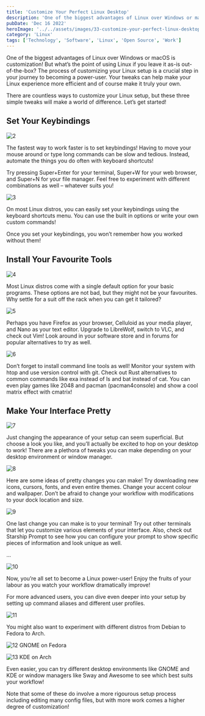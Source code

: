 ```yaml
---
title: 'Customize Your Perfect Linux Desktop'
description: 'One of the biggest advantages of Linux over Windows or macOS is customization! But what’s the...'
pubDate: 'Dec 16 2022'
heroImage: '../../assets/images/33-customize-your-perfect-linux-desktop-1.webp'
category: 'Linux'
tags: ['Technology', 'Software', 'Linux', 'Open Source', 'Work']
---
```


One of the biggest advantages of Linux over Windows or macOS is customization! But what’s the point of using Linux if you leave it as-is out-of-the-box? The process of customizing your Linux setup is a crucial step in your journey to becoming a power-user. Your tweaks can help make your Linux experience more efficient and of course make it truly your own.

There are countless ways to customize your Linux setup, but these three simple tweaks will make a world of difference. Let’s get started!

## Set Your Keybindings

![2](../../assets/images/33-customize-your-perfect-linux-desktop-2.webp)

The fastest way to work faster is to set keybindings! Having to move your mouse around or type long commands can be slow and tedious. Instead, automate the things you do often with keyboard shortcuts!

Try pressing Super+Enter for your terminal, Super+W for your web browser, and Super+N for your file manager. Feel free to experiment with different combinations as well – whatever suits you!

![3](../../assets/images/33-customize-your-perfect-linux-desktop-3.webp)

On most Linux distros, you can easily set your keybindings using the keyboard shortcuts menu. You can use the built in options or write your own custom commands!

Once you set your keybindings, you won’t remember how you worked without them!

## Install Your Favourite Tools

![4](../../assets/images/33-customize-your-perfect-linux-desktop-4.webp)

Most Linux distros come with a single default option for your basic programs. These options are not bad, but they might not be your favourites. Why settle for a suit off the rack when you can get it tailored?

![5](../../assets/images/33-customize-your-perfect-linux-desktop-5.webp)

Perhaps you have Firefox as your browser, Celluloid as your media player, and Nano as your text editor. Upgrade to LibreWolf, switch to VLC, and check out Vim! Look around in your software store and in forums for popular alternatives to try as well.

![6](../../assets/images/33-customize-your-perfect-linux-desktop-6.webp)

Don’t forget to install command line tools as well! Monitor your system with htop and use version control with git. Check out Rust alternatives to common commands like exa instead of ls and bat instead of cat. You can even play games like 2048 and pacman (pacman4console) and show a cool matrix effect with cmatrix!

## Make Your Interface Pretty

![7](../../assets/images/33-customize-your-perfect-linux-desktop-7.webp)

Just changing the appearance of your setup can seem superficial. But choose a look you like, and you’ll actually be excited to hop on your desktop to work! There are a plethora of tweaks you can make depending on your desktop environment or window manager.

![8](../../assets/images/33-customize-your-perfect-linux-desktop-8.webp)

Here are some ideas of pretty changes you can make! Try downloading new icons, cursors, fonts, and even entire themes. Change your accent colour and wallpaper. Don’t be afraid to change your workflow with modifications to your dock location and size.

![9](../../assets/images/33-customize-your-perfect-linux-desktop-9.webp)

One last change you can make is to your terminal! Try out other terminals that let you customize various elements of your interface. Also, check out Starship Prompt to see how you can configure your prompt to show specific pieces of information and look unique as well.

...

![10](../../assets/images/33-customize-your-perfect-linux-desktop-10.webp)

Now, you’re all set to become a Linux power-user! Enjoy the fruits of your labour as you watch your workflow dramatically improve!

For more advanced users, you can dive even deeper into your setup by setting up command aliases and different user profiles.

![11](../../assets/images/33-customize-your-perfect-linux-desktop-11.webp)

You might also want to experiment with different distros from Debian to Fedora to Arch.

![12](../../assets/images/33-customize-your-perfect-linux-desktop-12.webp)
GNOME on Fedora

![13](../../assets/images/33-customize-your-perfect-linux-desktop-13.webp)
KDE on Arch

Even easier, you can try different desktop environments like GNOME and KDE or window managers like Sway and Awesome to see which best suits your workflow!

Note that some of these do involve a more rigourous setup process including editing many config files, but with more work comes a higher degree of customization!
